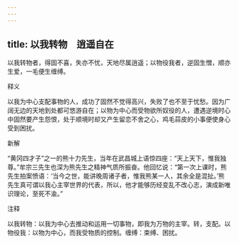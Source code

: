 ```yaml
---
---
---
```

title: 以我转物　逍遥自在
---



以我转物者，得固不喜，失亦不忧，天地尽属逍遥；以物役我者，逆固生憎，顺亦生爱，一毛便生缠缚。

释义

以我为中心支配事物的人，成功了固然不觉得高兴，失败了也不至于忧愁。因为广阔无边的天地到处都可悠游自在；以物为中心而受物欲所奴役的人，遭遇逆境时心中固然要产生怨恨，处于顺境时却又产生留恋不舍之心，鸡毛蒜皮的小事便使身心受到困扰。

新解

“黄冈四才子”之一的熊十力先生，当年在武昌城上语惊四座：“天上天下，惟我独尊。”牟宗三先生也深为熊先生之精神气质所振奋。他回忆说：“第一次上课时，熊先生拍案愤语：‘当今之世，能讲晚周诸子者，惟我熊某一人，其余全是混扯。’熊先生真可谓以我心主宰世界的代表，所以，他才能够历经变乱不改心志，演成新唯识理论，至死不渝。”

注释

以我转物：以我为中心去推动和运用一切事物，即我为万物的主宰。转，支配。以物役我：以物为中心，而我受物质的控制。缠缚：束缚、困扰。